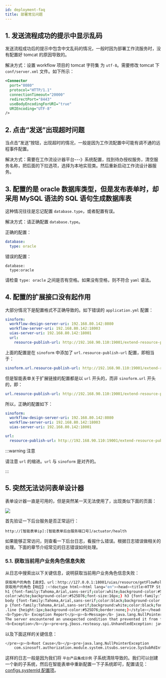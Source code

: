 ```yaml
---
id: deployment-faq
title: 部署常见问题
---
```


## 1. 发送流程成功的提示中显示乱码

发送流程成功后的提示中包含中文乱码的情况，一般时因为部署工作流服务时，没有配置好 tomcat 的原因导致的。

解决方式：设置 workflow 项目的 tomcat 字符集 为 `utf-8`。需要修改 tomcat 下 `conf/server.xml` 文件。如下所示：

```xml title="conf/server.xml" {7}
<Connector
  port="8080"
  protocol="HTTP/1.1"
  connectionTimeout="20000"
  redirectPort="8443"
  useBodyEncodingForURI="true"
  URIEncoding="UTF-8"
/>
```

## 2. 点击“发送”出现超时问题

当点击“发送”按钮，出现超时的情况，一般是因为工作流配置中可能有调不通的远程事件配置。

解决方式：需要在工作流设计器平台---》系统配置，找到待办授权服务，清空服务名称，把后面的下拉选项，选择为本地实现类。然后重新启动工作流设计器服务。

## 3. 配置的是 oracle 数据库类型，但是发布表单时，却采用 MySQL 语法的 SQL 语句生成数据库表

这种情况往往是忘记配置 `database.type`，或者配置有误。

解决方式：请正确配置 `database.type`。

正确的配置：

```yaml title="config/application.yml" {2}
database:
  type: oracle
```

错误的配置：

```text title="config/application.yml" {2}
database:
  type:oracle
```

请检查 `type: oracle` 之间是否有空格。如果没有空格，则不符合 `yaml` 语法。

## 4. 配置的扩展接口没有起作用

大部分情况下是配置格式不正确导致的。如下错误的 `application.yml` 配置：

```yaml title="application-dev.yaml" {5}
sinoform:
  workflow-design-server-uri: 192.168.80.142:8080
  workflow-server-uri: 192.168.80.142:18003
  uias-server-uri: 192.168.80.142:18001
  url:
    resource-publish-url: http://192.168.90.110:19001/extend-resource-publish
```

上面的配置是在 `sinoform` 中添加了 `url.resource-publish-url` 配置，即相当于：

```yaml
sinoform.url.resource-publish-url: http://192.168.90.110:19001/extend-resource-publish
```

但是智能表单关于扩展链接的配置都是以 `url` 开头的，而非 `sinoform.url` 开头的，即：

```yaml
url.resource-publish-url: http://192.168.90.110:19001/extend-resource-publish
```

所以，正确的配置如下：

```yaml title="application-dev.yaml" {6}
sinoform:
  workflow-design-server-uri: 192.168.80.142:8080
  workflow-server-uri: 192.168.80.142:18003
  uias-server-uri: 192.168.80.142:18001

url:
  resource-publish-url: http://192.168.90.110:19001/extend-resource-publish
```

:::warning 注意

请注意 `url` 的缩进。`url` 与 `sinoform` 是对齐的。

:::

## 5. 突然无法访问表单设计器

表单设计器一直是可用的，但是突然某一天无法使用了，出现类似下面的页面：

![](./assets/development-faq/error-page.png)

首先验证一下后台服务是否正常运行：

```http
http://[智能表单ip]:[智能表单后台服务端口号]/actuator/health
```

如果能够正常访问，则查看一下后台日志，看报什么错误。根据日志错误做相关的处理。下面的章节介绍常见的日志错误如何处理。

### 5.1. 获取当前用户业务角色信息失败

从日志中搜索出以下关键信息，说明获取当前用户业务角色信息失败：

```bash
获取用户的角色【请求】，url：http://127.0.0.1:18001/uias/resource/getFlowRolesById , 参数uid:1,subId:67250
获取用户的角色【响应】:<!doctype html><html lang="en"><head><title>HTTP Status 500 Internal Server Error</title><style type="text/css">
h1 {font-family:Tahoma,Arial,sans-serif;color:white;background-color:#525D76;font-size:22px;} h2 {font-family:Tahoma,Arial,sans-serif;
color:white;background-color:#525D76;font-size:16px;} h3 {font-family:Tahoma,Arial,sans-serif;color:white;background-color:#525D76;font-size:14px;}
body {font-family:Tahoma,Arial,sans-serif;color:black;background-color:white;} b {font-family:Tahoma,Arial,sans-serif;color:white;background-color:#525D76;}
p {font-family:Tahoma,Arial,sans-serif;background:white;color:black;font-size:12px;} a {color:black;} a.name {color:black;}
.line {height:1px;background-color:#525D76;border:none;}</style></head><body><h1>HTTP Status 500 Internal Server Error</h1><hr class="line" /><p>
<b>Type</b> Exception Report</p><p><b>Message</b> java.lang.NullPointerException</p><p><b>Description</b>
The server encountered an unexpected condition that prevented it from fulfilling the request.</p><p>
<b>Exception</b></p><pre>org.jboss.resteasy.spi.UnhandledException: java.lang.NullPointerException
```

以及下面这样的关键信息：

```bash {2}
</pre><p><b>Root Cause</b></p><pre>java.lang.NullPointerException
	com.sinosoft.authorization.module.system.itsubs.service.SysSubRdInfoServiceImpl.getShareRoleSubBySubId(SysSubRdInfoServiceImpl.java:272)
```

这样的日志一般是因为我们将 `平台产品集成示例` 子系统清除导致的。我们可以创建一个新的子系统，然后在智能表单中重新配置一下子系统即可，配置请见：[configs.systemId 配置项](config-resource-publish.md#configssystemid-配置项)。
